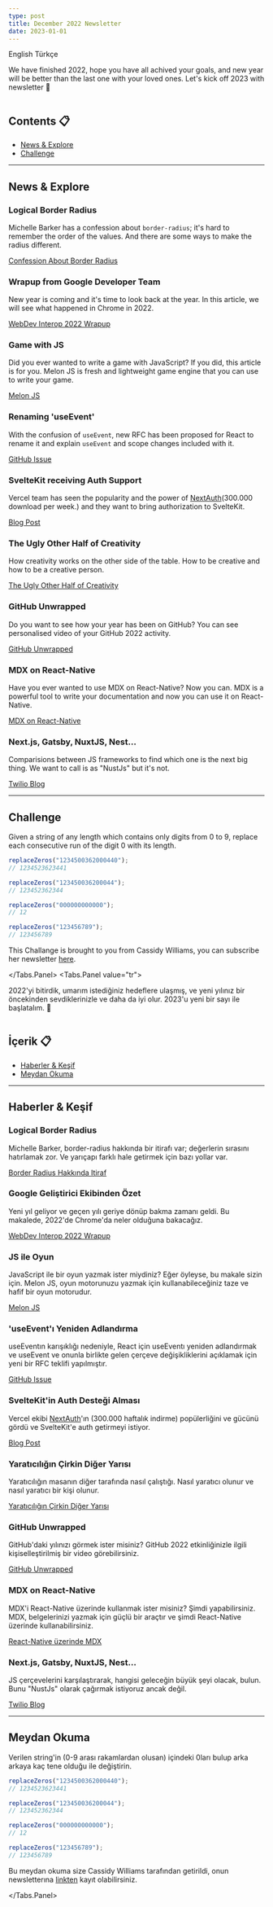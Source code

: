 ```yaml
---
type: post
title: December 2022 Newsletter
date: 2023-01-01
---
```



<Tabs defaultValue="en">
<Tabs.List>
  <Tabs.Tab value="en">English</Tabs.Tab>
  <Tabs.Tab value="tr">Türkçe</Tabs.Tab>
</Tabs.List>
<Tabs.Panel value="en">

We have finished 2022, hope you have all achived your goals, and new year will be better than the last one with your loved ones. Let's kick off 2023 with newsletter 🎉

<Image src="/memes/december-2022.png" alt="" width={500} height={500} />

## Contents 📋

- [News & Explore](#news--explore)
- [Challenge](#challenge)

---

## <a name="#news--explore">News & Explore</a>

### Logical Border Radius

Michelle Barker has a confession about `border-radius`; it's hard to remember the order of the values. And there are some ways to make the radius different.

[Confession About Border Radius](https://css-irl.info/logical-border-radius/)

### Wrapup from Google Developer Team

New year is coming and it's time to look back at the year. In this article, we will see what happened in Chrome in 2022.

[WebDev Interop 2022 Wrapup](https://web.dev/interop-2022-wrapup/)

### Game with JS

Did you ever wanted to write a game with JavaScript? If you did, this article is for you. Melon JS is fresh and lightweight game engine that you can use to write your game.

[Melon JS](melonjs.org)

### Renaming 'useEvent'

With the confusion of `useEvent`, new RFC has been proposed for React to rename it and explain `useEvent` and scope changes included with it.

[GitHub Issue](https://github.com/facebook/react/pull/25881)

### SvelteKit receiving Auth Support

Vercel team has seen the popularity and the power of [NextAuth](https://next-auth.js.org/)(300.000 download per week.) and they want to bring authorization to SvelteKit.

[Blog Post](https://vercel.com/blog/announcing-sveltekit-auth)

### The Ugly Other Half of Creativity

How creativity works on the other side of the table. How to be creative and how to be a creative person.

[The Ugly Other Half of Creativity](https://www.jason.af/creativity-and-editing)

### GitHub Unwrapped

Do you want to see how your year has been on GitHub? You can see personalised video of your GitHub 2022 activity.

[GitHub Unwrapped](https://githubunwrapped.com/)

### MDX on React-Native

Have you ever wanted to use MDX on React-Native? Now you can. MDX is a powerful tool to write your documentation and now you can use it on React-Native.

[MDX on React-Native](https://github.com/evanbacon/expo-mdx)

### Next.js, Gatsby, NuxtJS, Nest...

Comparisions between JS frameworks to find which one is the next big thing. We want to call is as "NustJs" but it's not.

[Twilio Blog](https://www.twilio.com/blog/comparing-nextjs-nestjs-nuxt-gatsby)

---

## <a name="#challenge">Challenge</a>

Given a string of any length which contains only digits from 0 to 9, replace each consecutive run of the digit 0 with its length.

```js
replaceZeros("1234500362000440");
// 1234523623441

replaceZeros("123450036200044");
// 123452362344

replaceZeros("000000000000");
// 12

replaceZeros("123456789");
// 123456789
```

This Challange is brought to you from Cassidy Williams, you can subscribe her newsletter [here](https://cassidoo.co/newsletter/).

</Tabs.Panel>
<Tabs.Panel value="tr">

2022'yi bitirdik, umarım istediğiniz hedeflere ulaşmış, ve yeni yılınız bir öncekinden sevdiklerinizle ve daha da iyi olur. 2023'u yeni bir sayı ile başlatalım. 🎉

<Image src="/memes/december-2022.png" alt="" width={500} height={500} />

## İçerik 📋

- [Haberler & Keşif](#haberles-kesif)
- [Meydan Okuma](#meydan-okuma)

---

## <a id="haberles-kesif" name="#haberles-kesif">Haberler & Keşif</a>

### Logical Border Radius

Michelle Barker, border-radius hakkında bir itirafı var; değerlerin sırasını hatırlamak zor. Ve yarıçapı farklı hale getirmek için bazı yollar var.

[Border Radius Hakkında Itiraf](https://css-irl.info/logical-border-radius/)

### Google Geliştirici Ekibinden Özet

Yeni yıl geliyor ve geçen yılı geriye dönüp bakma zamanı geldi. Bu makalede, 2022'de Chrome'da neler olduğuna bakacağız.

[WebDev Interop 2022 Wrapup](https://web.dev/interop-2022-wrapup/)

### JS ile Oyun

JavaScript ile bir oyun yazmak ister miydiniz? Eğer öyleyse, bu makale sizin için. Melon JS, oyun motorunuzu yazmak için kullanabileceğiniz taze ve hafif bir oyun motorudur.

[Melon JS](melonjs.org)

### 'useEvent'ı Yeniden Adlandırma

useEventın karışıklığı nedeniyle, React için useEventı yeniden adlandırmak ve useEvent ve onunla birlikte gelen çerçeve değişikliklerini açıklamak için yeni bir RFC teklifi yapılmıştır.

[GitHub Issue](https://github.com/facebook/react/pull/25881)

### SvelteKit'in Auth Desteği Alması

Vercel ekibi [NextAuth](https://next-auth.js.org/)'ın (300.000 haftalık indirme) popülerliğini ve gücünü gördü ve SvelteKit'e auth getirmeyi istiyor.

[Blog Post](https://vercel.com/blog/announcing-sveltekit-auth)

### Yaratıcılığın Çirkin Diğer Yarısı

Yaratıcılığın masanın diğer tarafında nasıl çalıştığı. Nasıl yaratıcı olunur ve nasıl yaratıcı bir kişi olunur.

[Yaratıcılığın Çirkin Diğer Yarısı](https://www.jason.af/creativity-and-editing)

### GitHub Unwrapped

GitHub'daki yılınızı görmek ister misiniz? GitHub 2022 etkinliğinizle ilgili kişiselleştirilmiş bir video görebilirsiniz.

[GitHub Unwrapped](https://githubunwrapped)

### MDX on React-Native

MDX'i React-Native üzerinde kullanmak ister misiniz? Şimdi yapabilirsiniz. MDX, belgelerinizi yazmak için güçlü bir araçtır ve şimdi React-Native üzerinde kullanabilirsiniz.

[React-Native üzerinde MDX](https://github.com/evanbacon/expo-mdx)

### Next.js, Gatsby, NuxtJS, Nest...

JS çerçevelerini karşılaştırarak, hangisi geleceğin büyük şeyi olacak, bulun. Bunu "NustJs" olarak çağırmak istiyoruz ancak değil.

[Twilio Blog](https://www.twilio.com/blog/comparing-nextjs-nestjs-nuxt-gatsby)

---

## <a id="meydan-okuma" name="#meydan-okuma">Meydan Okuma</a>

Verilen string'in (0-9 arası rakamlardan olusan) içindeki 0ları bulup arka arkaya kaç tene olduğu ile değiştirin.

```js
replaceZeros("1234500362000440");
// 1234523623441

replaceZeros("123450036200044");
// 123452362344

replaceZeros("000000000000");
// 12

replaceZeros("123456789");
// 123456789
```

Bu meydan okuma size Cassidy Williams tarafından getirildi, onun newsletterına [linkten](https://cassidoo.co/newsletter/) kayıt olabilirsiniz.

</Tabs.Panel>
</Tabs>
